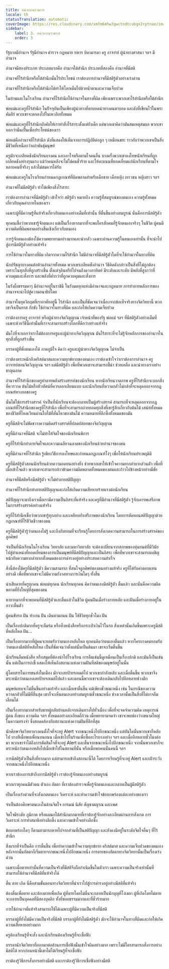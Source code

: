 ```yaml
---
title: หน่วยงานราชการ
locale: th
statusTranslation: automatic
coverImage: https://res.cloudinary.com/xmfm6mhw3gwctndtcubgx2rptnae/image/upload/v1740337243/small_cover_educacion_fundamental_a051170f1c.webp
sidebar:
    label: 3. หน่วยงานราชการ
    order: 3
---
```

รัฐบาลมีอำนาจ รัฐมีอำนาจ ตำรวจ กฎหมาย ทหาร บิดามารดา ครู อาจารย์ ผู้นำทางศาสนา ฯลฯ มีอำนาจ

อำนาจมีสองประเภท ประเภทแรกคือ อำนาจใต้สำนึก ประเภทที่สองคือ อำนาจที่มีสติ

อำนาจที่ไร้สำนึกหรือใต้สำนึกนั้นไร้ประโยชน์ เราต้องการอำนาจที่มีสติรู้ตัวอย่างเร่งด่วน

อำนาจที่ไร้สำนึกหรือใต้สำนึกได้ทำให้โลกเต็มไปด้วยน้ำตาและความเจ็บปวด

ในบ้านและในโรงเรียน อำนาจที่ไร้สำนึกใช้อำนาจในทางที่ผิด เพียงเพราะพวกเขาไร้สำนึกหรือใต้สำนึก

พ่อแม่และครูที่ไร้สำนึก ในปัจจุบันเป็นเพียงผู้นำทางที่ตาบอดนำทางคนตาบอด และดังที่เขียนไว้ในพระคัมภีร์ พวกเขาจะตกลงไปในเหวลึกทั้งหมด

พ่อแม่และครูที่ไร้สำนึกบังคับให้เราทำสิ่งไร้สาระตั้งแต่ยังเด็ก แต่พวกเขาคิดว่ามันสมเหตุสมผล พวกเขาบอกว่านั่นเป็นเพื่อประโยชน์ของเรา

พ่อแม่คืออำนาจที่ไร้สำนึก ดังที่แสดงให้เห็นจากการปฏิบัติต่อลูก ๆ เหมือนขยะ ราวกับว่าพวกเขาเป็นสิ่งมีชีวิตที่เหนือกว่าเผ่าพันธุ์มนุษย์

ครูมักจะเกลียดชังนักเรียนบางคน และเอาใจหรือตามใจคนอื่น บางครั้งพวกเขาลงโทษนักเรียนที่ถูกเกลียดชังอย่างรุนแรง แม้ว่าคนหลังจะไม่ใช่คนชั่วร้าย และให้คะแนนที่ยอดเยี่ยมแก่นักเรียนที่ตามใจหลายคนที่จริงๆ แล้วไม่สมควรได้รับ

พ่อแม่และครูในโรงเรียนกำหนดกฎเกณฑ์ที่ผิดพลาดสำหรับเด็กชาย เด็กหญิง เยาวชน หญิงสาว ฯลฯ

อำนาจที่ไม่มีสติรู้ตัว ทำได้เพียงสิ่งไร้สาระ

เราต้องการอำนาจที่มีสติรู้ตัว เข้าใจว่า สติรู้ตัว หมายถึง ความรู้ที่สมบูรณ์ของตนเอง ความรู้ทั้งหมดเกี่ยวกับคุณค่าภายในของเรา

เฉพาะผู้ที่มีความรู้ที่แท้จริงเกี่ยวกับตนเองอย่างเต็มที่เท่านั้น ที่ตื่นขึ้นอย่างสมบูรณ์ นั่นคือการมีสติรู้ตัว

ทุกคนเชื่อว่าพวกเขารู้จักตนเอง แต่เป็นเรื่องยากมากที่จะพบใครสักคนที่รู้จักตนเองจริงๆ ในชีวิต ผู้คนมีความคิดที่ผิดพลาดอย่างสิ้นเชิงเกี่ยวกับตนเอง

การรู้จักตนเองต้องใช้ความพยายามอย่างมากและน่ากลัว เฉพาะผ่านความรู้ในตนเองเท่านั้น ที่จะนำไปสู่การมีสติรู้ตัวอย่างแท้จริง

การใช้อำนาจในทางที่ผิด เกิดจากความไร้สำนึก ไม่มีอำนาจที่มีสติรู้ตัวใดที่จะใช้อำนาจในทางที่ผิด

นักปรัชญาบางคนต่อต้านอำนาจทั้งหมด พวกเขาเกลียดชังอำนาจ วิธีคิดดังกล่าวเป็นสิ่งที่ไม่ถูกต้อง เพราะในทุกสิ่งที่ถูกสร้างขึ้น ตั้งแต่จุลินทรีย์ไปจนถึงดวงอาทิตย์ มีระดับและระดับ มีพลังที่สูงกว่าที่ควบคุมและสั่งการ และพลังที่ต่ำกว่าที่ถูกควบคุมและสั่งการ

ในรังผึ้งธรรมดาๆ มีอำนาจอยู่ในราชินี ในรังมดทุกแห่งมีอำนาจและกฎหมาย การทำลายหลักการของอำนาจจะนำไปสู่ความอนาธิปไตย

อำนาจในยุควิกฤตที่เราอาศัยอยู่นี้ ไร้สำนึก และเป็นที่ชัดเจนว่าเนื่องจากข้อเท็จจริงทางจิตวิทยานี้ พวกเขาจึงเป็นทาส กักขัง ใช้อำนาจในทางที่ผิด และก่อให้เกิดความเจ็บปวด

เราต้องการครู อาจารย์ หรือผู้นำทางจิตวิญญาณ เจ้าหน้าที่ของรัฐ พ่อแม่ ฯลฯ ที่มีสติรู้ตัวอย่างเต็มที่ เฉพาะด้วยวิธีนี้เท่านั้นที่เราจะสามารถสร้างโลกที่ดีกว่าอย่างแท้จริง

มันโง่ที่จะบอกว่าเราไม่ต้องการครูและผู้นำทางจิตวิญญาณ มันไร้สาระที่จะไม่รู้จักหลักการของอำนาจในทุกสิ่งที่ถูกสร้างขึ้น

บรรดาผู้ที่พึ่งตนเองได้ ภาคภูมิใจ คิดว่า ครูและผู้นำทางจิตวิญญาณ ไม่จำเป็น

เราต้องตระหนักถึงคริสต์มาสและความทุกข์ยากของตนเอง เราต้องเข้าใจว่าเราต้องการอำนาจ ครู อาจารย์สอนจิตวิญญาณ ฯลฯ แต่มีสติรู้ตัว เพื่อที่พวกเขาจะสามารถชี้นำ ช่วยเหลือ และนำทางเราอย่างชาญฉลาด

อำนาจที่ไร้สำนึกของครูทำลายพลังสร้างสรรค์ของนักเรียน หากนักเรียนวาดภาพ ครูที่ไร้สำนึกจะบอกสิ่งที่ควรวาด ต้นไม้หรือทิวทัศน์ที่ควรลอกเลียนแบบ และนักเรียนที่หวาดกลัวไม่กล้าที่จะหลุดออกจากกฎเกณฑ์ทางกลของครู

นั่นไม่ใช่การสร้างสรรค์ จำเป็นที่นักเรียนจะต้องกลายเป็นผู้สร้างสรรค์ สามารถที่จะหลุดออกจากกฎเกณฑ์ที่ไร้สำนึกของครูที่ไร้สำนึก เพื่อที่จะสามารถถ่ายทอดทุกสิ่งที่เขารู้สึกเกี่ยวกับต้นไม้ เสน่ห์ทั้งหมดของชีวิตที่ไหลเวียนผ่านใบไม้ที่สั่นไหวของต้นไม้ ความหมายที่ลึกซึ้งทั้งหมดของมัน

ครูที่มีสติจะไม่ขัดขวางความคิดสร้างสรรค์ที่ปลดปล่อยของจิตวิญญาณ

ครูที่มีอำนาจที่มีสติ จะไม่ทำให้จิตใจของนักเรียนพิการ

ครูที่ไร้สำนึกทำลายจิตใจและความเฉลียวฉลาดของนักเรียนด้วยอำนาจของตน

ครูที่มีอำนาจที่ไร้สำนึก รู้เพียงวิธีการลงโทษและกำหนดกฎเกณฑ์โง่ๆ เพื่อให้นักเรียนประพฤติดี

ครูที่มีสติรู้ตัวสอนนักเรียนด้วยความอดทนอย่างยิ่ง ช่วยพวกเขาให้เข้าใจความยากลำบากส่วนตัว เพื่อที่เมื่อเข้าใจแล้ว พวกเขาจะสามารถก้าวข้ามความผิดพลาดทั้งหมดของตนและก้าวไปข้างหน้าอย่างมีชัย

อำนาจที่มีสติหรือมีสติรู้ตัว จะไม่ทำลายสติปัญญา

อำนาจที่ไร้สำนึกทำลายสติปัญญาและก่อให้เกิดความเสียหายร้ายแรงต่อนักเรียน

สติปัญญาจะมาถึงเราเมื่อเรามีความเป็นอิสระที่แท้จริง และครูที่มีอำนาจที่มีสติรู้ตัว รู้จักเคารพเสรีภาพในการสร้างสรรค์อย่างแท้จริง

ครูที่ไร้สำนึกเชื่อว่าพวกเขารู้ทุกอย่าง และเหยียบย่ำเสรีภาพของนักเรียน โดยการตัดทอนสติปัญญาด้วยกฎเกณฑ์ที่ไร้ชีวิตชีวาของตน

ครูที่มีสติรู้ตัวรู้ว่าตนเองไม่รู้ และถึงกับยอมที่จะเรียนรู้โดยการสังเกตความสามารถในการสร้างสรรค์ของลูกศิษย์

จำเป็นที่นักเรียนในโรงเรียน วิทยาลัย และมหาวิทยาลัย จะต้องเปลี่ยนจากสภาพของหุ่นยนต์ที่มีวินัย ไปสู่ตำแหน่งที่ยอดเยี่ยมของการเป็นมนุษย์ที่มีสติปัญญาและเป็นอิสระ เพื่อที่พวกเขาจะสามารถเผชิญหน้ากับความยากลำบากทั้งหมดของการดำรงอยู่อย่างประสบความสำเร็จ

สิ่งนี้ต้องใช้ครูที่มีสติรู้ตัว มีความสามารถ ที่สนใจลูกศิษย์ของตนอย่างแท้จริง ครูที่ได้รับค่าตอบแทนอย่างดี เพื่อที่พวกเขาจะไม่มีความกังวลทางการเงินใดๆ ทั้งสิ้น

น่าเสียดายที่ครูทุกคน พ่อแม่ทุกคน นักเรียนทุกคน คิดว่าตนเองมีสติรู้ตัว ตื่นแล้ว และนั่นคือความผิดพลาดที่ยิ่งใหญ่ที่สุดของตน

หายากมากที่จะพบคนที่มีสติรู้ตัวและตื่นแล้วในชีวิต ผู้คนฝันเมื่อร่างกายหลับ และฝันเมื่อร่างกายอยู่ในภาวะตื่นตัว

ผู้คนขับรถ ฝัน ทำงาน ฝัน เดินตามถนน ฝัน ใช้ชีวิตทุกชั่วโมง ฝัน

เป็นเรื่องปกติมากที่ครูจะลืมร่ม หรือทิ้งหนังสือหรือกระเป๋าเงินไว้ในรถ สิ่งเหล่านั้นเกิดขึ้นเพราะครูมีสติที่หลับใหล ฝัน...

เป็นเรื่องยากมากที่ผู้คนจะยอมรับว่าตนเองหลับใหล ทุกคนคิดว่าตนเองตื่นแล้ว หากใครบางคนยอมรับว่าตนเองมีสติที่หลับใหล เป็นที่ชัดเจนว่าตั้งแต่นั้นเป็นต้นมา เขาจะเริ่มตื่นขึ้น

นักเรียนลืมหนังสือ หรือสมุดที่ต้องนำไปโรงเรียน การลืมเช่นนี้ดูเหมือนเป็นเรื่องปกติ และมันก็เป็นเช่นนั้น แต่เป็นการบ่งชี้ แสดงให้เห็นถึงสถานะแห่งความฝันที่สติของมนุษย์อยู่ในนั้น

ผู้โดยสารในการขนส่งในเมือง มักจะเลยป้ายรถเมล์ไป พวกเขากำลังหลับ และเมื่อตื่นขึ้น พวกเขาจึงตระหนักว่าตนเองเลยป้ายรถเมล์ไปแล้ว และตอนนี้พวกเขาจะต้องเดินกลับไปอีกหลายช่วงตึก

มนุษย์แทบจะไม่ตื่นขึ้นอย่างแท้จริง และเมื่อเขาตื่นขึ้น แม้เพียงชั่วขณะหนึ่ง เช่น ในกรณีของความหวาดกลัวที่ไม่มีที่สิ้นสุด เขาก็จะเห็นตนเองอย่างสมบูรณ์ชั่วขณะหนึ่ง ช่วงเวลานั้นเป็นสิ่งที่ไม่อาจลืมเลือนได้

เป็นเรื่องยากมากสำหรับชายผู้กลับบ้านหลังจากเดินทางไปทั่วเมือง เพื่อที่จะจดจำความคิด เหตุการณ์ ผู้คน สิ่งของ ความคิด ฯลฯ ทั้งหมดอย่างละเอียดถี่ถ้วน เมื่อพยายามจดจำ เขาจะพบช่องว่างขนาดใหญ่ในความทรงจำ ซึ่งสอดคล้องกับสถานะแห่งความฝันที่ลึกที่สุด

นักศึกษาจิตวิทยาบางคนตั้งใจที่จะอยู่ Alert จากขณะหนึ่งไปอีกขณะหนึ่ง แต่ทันใดนั้นพวกเขาก็หลับไป บางทีเมื่อพบเพื่อนบนถนน เมื่อเข้าไปในร้านเพื่อซื้ออะไรบางอย่าง ฯลฯ และเมื่ออีกหลายชั่วโมงต่อมา พวกเขาจำได้ถึงการตัดสินใจที่จะอยู่ Alert และตื่นจากขณะหนึ่งไปอีกขณะหนึ่ง จากนั้นพวกเขาก็จะตระหนักว่าตนเองหลับไปเมื่อเข้าไปในสถานที่นั้น หรือเมื่อพบคนนั้นคนนี้ ฯลฯ

การมีสติรู้ตัวเป็นสิ่งที่ยากมาก แต่สามารถเข้าถึงสถานะนี้ได้ โดยการเรียนรู้ที่จะอยู่ Alert และเฝ้าระวังจากขณะหนึ่งไปอีกขณะหนึ่ง

หากเราต้องการเข้าถึงการมีสติรู้ตัว เราต้องรู้จักตนเองอย่างสมบูรณ์

พวกเราทุกคนมีตัวตน ตัวเอง อัตตา ที่เราต้องสำรวจเพื่อรู้จักตนเองและกลายเป็นผู้มีสติรู้ตัว

เป็นเรื่องเร่งด่วนที่จะสังเกตตนเอง วิเคราะห์ และทำความเข้าใจข้อบกพร่องแต่ละอย่างของเรา

จำเป็นต้องศึกษาตนเองในด้านจิตใจ อารมณ์ นิสัย สัญชาตญาณ และเพศ

จิตใจมีระดับ ภูมิภาค หรือแผนกใต้สำนึกมากมายที่เราต้องรู้จักอย่างละเอียดผ่านการสังเกต การวิเคราะห์ การทำสมาธิอย่างลึกซึ้ง และความเข้าใจอย่างลึกซึ้ง

ข้อบกพร่องใดๆ ก็ตามสามารถหายไปจากส่วนที่เป็นสติปัญญา และยังคงมีอยู่ในระดับจิตใจอื่นๆ ที่ไร้สำนึก

สิ่งแรกที่จำเป็นคือ การตื่นขึ้น เพื่อทำความเข้าใจความทุกข์ยาก คริสต์มาส และความเจ็บปวดของตนเอง หลังจากนั้นอัตตาก็เริ่มตายจากขณะหนึ่งไปอีกขณะหนึ่ง การตายของอัตตาทางจิตวิทยานั้นเป็นเรื่องเร่งด่วน

เฉพาะเมื่อตายเท่านั้นที่ความเป็นจริงที่มีสติจึงถือกำเนิดขึ้นในตัวเรา เฉพาะความเป็นจริงเท่านั้นที่สามารถใช้อำนาจที่มีสติที่แท้จริงได้

ตื่น ตาย เกิด นี่คือสามขั้นตอนทางจิตวิทยาที่นำเราไปสู่การดำรงอยู่อย่างมีสติที่แท้จริง

ต้องตื่นเพื่อตาย และต้องตายเพื่อเกิด ผู้ที่ตายโดยไม่ตื่นจะกลายเป็นนักบุญที่โง่เขลา ผู้ที่เกิดโดยไม่ตายจะกลายเป็นบุคคลที่มีสองบุคลิก ทั้งที่ชอบธรรมมากและที่ชั่วร้ายมาก

การใช้อำนาจที่แท้จริงสามารถใช้ได้เฉพาะผู้ที่มีความเป็นจริงที่มีสติ

บรรดาผู้ที่ยังไม่มีความเป็นจริงที่มีสติ บรรดาผู้ที่ยังไม่มีสติรู้ตัว มักจะใช้อำนาจในทางที่ผิดและก่อให้เกิดความเสียหายอย่างมาก

ครูต้องเรียนรู้ที่จะสั่ง และนักเรียนต้องเรียนรู้ที่จะเชื่อฟัง

บรรดานักจิตวิทยาที่ออกมาต่อต้านการเชื่อฟังนั้นเข้าใจผิดอย่างมาก เพราะไม่มีใครสามารถสั่งการอย่างมีสติได้ หากก่อนหน้านี้เขาไม่ได้เรียนรู้ที่จะเชื่อฟัง

เราต้องรู้วิธีการสั่งการอย่างมีสติ และเราต้องรู้วิธีการเชื่อฟังอย่างมีสติ

